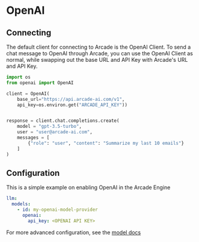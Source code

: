 # OpenAI

## Connecting

The default client for connecting to Arcade is the OpenAI Client. To send a chat message to OpenAI through Arcade, you can use the OpenAI
Client as normal, while swapping out the base URL and API Key with Arcade's URL and API Key.

```python
import os
from openai import OpenAI

client = OpenAI(
    base_url="https://api.arcade-ai.com/v1",
    api_key=os.environ.get("ARCADE_API_KEY"))


response = client.chat.completions.create(
    model = "gpt-3.5-turbo",
    user = "user@arcade-ai.com",
    messages = [
        {"role": "user", "content": "Summarize my last 10 emails"}
    ]
)
```

## Configuration

This is a simple example on enabling OpenAI in the Arcade Engine

```yaml
llm:
  models:
    - id: my-openai-model-provider
      openai:
        api_key: <OPENAI API KEY>
```

For more advanced configuration, see the [model docs](/home/configure/models#openai)
